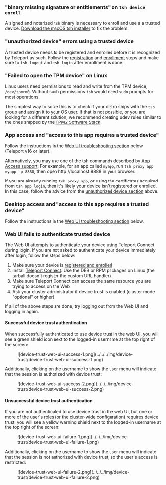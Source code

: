 ### "binary missing signature or entitlements" on `tsh device enroll`

A signed and notarized `tsh` binary is necessary to enroll and use a a trusted
device. [Download the macOS tsh installer](../../installation.mdx#macos) to fix
the problem.

### "unauthorized device" errors using a trusted device

A trusted device needs to be registered and enrolled before it is recognized by
Teleport as such. Follow the [registration](../../admin-guides/access-controls/device-trust/device-management.mdx) and
[enrollment](../../admin-guides/access-controls/device-trust/device-management.mdx) steps
and make sure to `tsh logout` and `tsh login` after enrollment is done.

### "Failed to open the TPM device" on Linux

Linux users need permissions to read and write from the TPM device, `/dev/tpmrm0`.
Without such permissions `tsh` would need `sudo` prompts for most operations.

The simplest way to solve this is to check if your distro ships with the `tss`
group and assign it to your OS user. If that is not possible, or you are looking
for a different solution, we recommend creating udev rules similar to the ones
shipped by the [TPM2 Software Stack](
https://github.com/tpm2-software/tpm2-tss/blob/ede63dd1ac1f0a46029d457304edcac2162bfab8/dist/tpm-udev.rules#L4).

### App access and "access to this app requires a trusted device"

Follow the instructions in the [Web UI troubleshooting section](
#web-ui-fails-to-authenticate-trusted-device) below (Teleport v16 or later).

Alternatively, you may use one of the tsh commands described by
[App Access support](../../admin-guides/access-controls/device-trust/enforcing-device-trust.mdx).
For example, for an app called `myapp`, run `tsh proxy app myapp -p 8888`, then
open http://localhost:8888 in your browser.

If you are already running `tsh proxy app`, or using the certificates acquired
from `tsh app login`, then it's likely your device isn't registered or enrolled.
In this case, follow the advice from the [unauthorized device section](
#unauthorized-device-errors-using-a-trusted-device) above.

### Desktop access and "access to this app requires a trusted device"

Follow the instructions in the [Web UI troubleshooting section](
#web-ui-fails-to-authenticate-trusted-device) below.

### Web UI fails to authenticate trusted device

The Web UI attempts to authenticate your device using Teleport Connect during
login. If you are not asked to authenticate your device immediately after login,
follow the steps below:

1. Make sure your device is [registered and enrolled](
   ../../admin-guides/access-controls/device-trust/device-management.mdx#register-a-trusted-device)
2. Install [Teleport Connect](
   ../../connect-your-client/teleport-connect.mdx#installation--upgrade).
   Use the DEB or RPM packages on Linux (the tarball doesn't register the custom
   URL handler).
3. Make sure Teleport Connect can access the same resource you are trying to
   access on the Web
4. Ask your cluster administrator if device trust is enabled (cluster mode
   "optional" or higher)

If all of the above steps are done, try logging out from the Web UI and logging
in again.

#### Successful device trust authentication

When successfully authenticated to use device trust in the web UI, you will see a green
shield icon next to the logged-in username at the top right of the screen:

<Figure width="257" height="76" bordered>
![device-trust-web-ui-success-1.png](../../../img/device-trust/device-trust-web-ui-success-1.png)
</Figure>

Additionally, clicking on the username to show the user menu will indicate that the session
is authorized with device trust:

<Figure width="306" height="346" bordered>
![device-trust-web-ui-success-2.png](../../../img/device-trust/device-trust-web-ui-success-2.png)
</Figure>

#### Unsuccessful device trust authentication

If you are not authenticated to use device trust in the web UI, but one or more of the user's
roles (or the cluster-wide configuration) requires device trust, you will see a yellow warning shield
next to the logged-in username at the top right of the screen:

<Figure width="207" height="70" bordered>
![device-trust-web-ui-failure-1.png](../../../img/device-trust/device-trust-web-ui-failure-1.png)
</Figure>

Additionally, clicking on the username to show the user menu will indicate that the session is not
authorized with device trust, so the user's access is restricted:

<Figure width="304" height="368" bordered>
![device-trust-web-ui-failure-2.png](../../../img/device-trust/device-trust-web-ui-failure-2.png)
</Figure>
